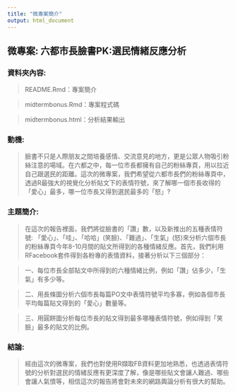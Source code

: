 ---
title: "微專案簡介"
output: html_document
---

## 微專案: 六都市長臉書PK:選民情緒反應分析

### 資料夾內容:
  > README.Rmd：專案簡介
  
  > midtermbonus.Rmd：專案程式碼
  
  > midtermbonus.html：分析結果輸出

### 動機: 
  > 臉書不只是人際朋友之間培養感情、交流意見的地方，更是公眾人物吸引粉絲注意的場域。在六都之中，每一位市長都擁有自己的粉絲專頁，用以拉近自己跟選民的距離。這次的微專案，我們希望從六都市長們的粉絲專頁中，透過R最強大的視覺化分析貼文下的表情符號，來了解哪一個市長收得的「愛心」最多，哪一位市長又得到選民最多的「怒」?
  
### 主題簡介:
  > 在這次的報告裡面，我們將從臉書的「讚」數，以及新推出的五種表情符號: 「愛心」、「哇」、「哈哈」(笑臉)、「難過」、「生氣」(怒)來分析六個市長的粉絲專頁今年8-10月間的貼文所得到的各種情緒反應。首先，我們利用RFacebook套件得到各粉專的表情資料，接著分析以下三個部分：
  
  > 一、每位市長全部貼文中所得到的六種情緒比例，例如「讚」佔多少，「生氣」有多少等。
  
  
  > 二、用長條圖分析六個市長每篇PO文中表情符號平均多寡，例如各個市長平均每篇貼文得到的「愛心」數量等。
  
  
  > 三、用圓餅圖分析每位市長的貼文得到最多哪種表情符號，例如得到「笑臉」最多的貼文的比例。
  
### 結論:
  > 經由這次的微專案，我們也對使用R擷取FB資料更加地熟悉，也透過表情符號的分析對選民的情緒反應有更深度了解，像是哪些貼文會讓人難過、哪些會讓人氣憤等，相信這次的報告將會對未來的網路輿論分析有很大的幫助。
